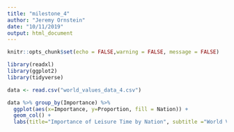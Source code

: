```yaml
---
title: "milestone_4"
author: "Jeremy Ornstein"
date: "10/11/2019"
output: html_document
---
```


```r
knitr::opts_chunk$set(echo = FALSE,warning = FALSE, message = FALSE)
```

```r
library(readxl)
library(ggplot2)
library(tidyverse)
```

```r
data <- read.csv("world_values_data_4.csv")
```

```r
data %>% group_by(Importance) %>%
  ggplot(aes(x=Importance, y=Proportion, fill = Nation)) +
  geom_col() +
  labs(title="Importance of Leisure Time by Nation", subtitle ="World Values Survey Wave 5: 2005-2009")
```





